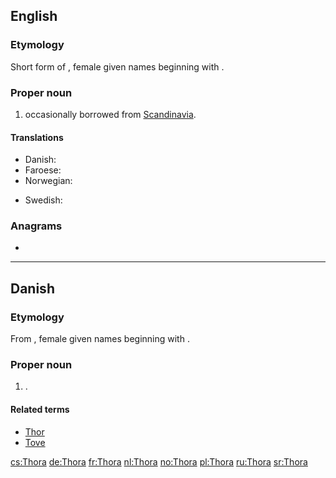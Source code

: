 {{also|þora}}
==English==

===Etymology===
Short form of {{etyl|non|en}}, female given names beginning with {{m|non|Þórr||Thor}}.

===Proper noun===
{{en-proper noun}}

# {{given name|female|from=Germanic}} occasionally borrowed from [[Scandinavia]].

====Translations====
{{trans-top|female given name}}
* Danish: {{t|da|Thora}}
* Faroese: {{t|fo|Tóra|f}}
* Norwegian: {{t+|no|Tora}}
{{trans-mid}}
* Swedish: {{t+|sv|Tora}}
{{trans-bottom}}

===Anagrams===
* {{l|en|Torah}}

----

==Danish==

===Etymology===
From {{etyl|non|da}}, female given names beginning with {{m|non|Þórr||Thor}}.

===Proper noun===
{{head|da|proper noun}}

# {{given name|female|lang=da}}.

====Related terms====
* [[Thor#Danish|Thor]]
* [[Tove]]

[[cs:Thora]]
[[de:Thora]]
[[fr:Thora]]
[[nl:Thora]]
[[no:Thora]]
[[pl:Thora]]
[[ru:Thora]]
[[sr:Thora]]